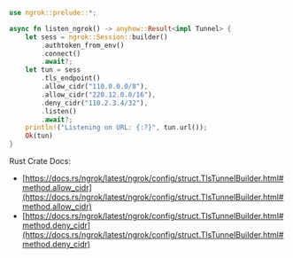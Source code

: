 ```rust
use ngrok::prelude::*;

async fn listen_ngrok() -> anyhow::Result<impl Tunnel> {
    let sess = ngrok::Session::builder()
        .authtoken_from_env()
        .connect()
        .await?;
    let tun = sess
        .tls_endpoint()
        .allow_cidr("110.0.0.0/8"),
        .allow_cidr("220.12.0.0/16"),
        .deny_cidr("110.2.3.4/32"),
        .listen()
        .await?;
    println!("Listening on URL: {:?}", tun.url());
    Ok(tun)
}
```

Rust Crate Docs:

- [https://docs.rs/ngrok/latest/ngrok/config/struct.TlsTunnelBuilder.html#method.allow_cidr](https://docs.rs/ngrok/latest/ngrok/config/struct.TlsTunnelBuilder.html#method.allow_cidr)
- [https://docs.rs/ngrok/latest/ngrok/config/struct.TlsTunnelBuilder.html#method.deny_cidr](https://docs.rs/ngrok/latest/ngrok/config/struct.TlsTunnelBuilder.html#method.deny_cidr)
